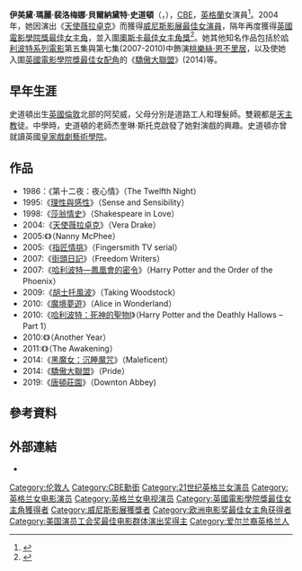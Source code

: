 {{noteTA
|T=zh-cn:伊美黛·史道顿;
|G1=Movie
|1=zh-cn:觉醒; zh-tw:靈動檔案; 
}}
{{Infobox entertainer
|type=女演員
|image=Imelda Staunton (2011).jpg
|birth_date={{birth date and age|1956|1|9}}
|birth_place = {{UK}}[[倫敦|倫敦]][[拱門_(倫敦)|拱門]]
|nationality = {{UK}}
|birth_name=Imelda Mary Philomena Bernadette Staunton 
|spouse=Jim Carter（1983年-）
|children=Bessie Carter（1993年-）
|baftaawards='''[[英國電影學院獎最佳女主角|最佳女主角]]'''<br>2004年 《[[天使薇拉卓克|天使薇拉卓克]]》
|sagawards='''最佳整體演出'''<br>1998年 《[[莎翁情史|莎翁情史]]》
|olivierawards = '''最佳舞台劇配角'''<br>1985年 《A Chorus of Disapproval》；《The Corn is Green》 <br> '''最佳音樂劇女主角'''<br>1991年 《Into the Woods》<br>2013年 《Sweeney Todd》
|awards='''[[威尼斯影展|威尼斯影展]][[最佳演員獎_(威尼斯電影節)|最佳女演員]]'''<br>2004年 《[[天使薇拉卓克|天使薇拉卓克]]》
}}

'''伊美黛·瑪麗·裴洛梅娜·貝爾納黛特·史道頓'''（{{lang-en|Imelda Mary Philomena Bernadette Staunton}}，{{bd|1956年|1月9日|||Staunton, Imelda}}），[[英帝國司令勳章|CBE]]，[[英格蘭|英格蘭]]女演員<ref>{{cite news |title=Imelda Staunton relishes a good part |url=https://www.today.com/popculture/imelda-staunton-relishes-good-part-wbna6408353 |accessdate=2022-01-18 |work=TODAY.com |language=en |archive-date=2022-01-18 |archive-url=https://web.archive.org/web/20220118053917/https://www.today.com/popculture/imelda-staunton-relishes-good-part-wbna6408353 |dead-url=no }}</ref>。2004年，她因演出《[[天使薇拉卓克|天使薇拉卓克]]》而獲得[[威尼斯影展|威尼斯影展]][[最佳演員獎_(威尼斯電影節)|最佳女演員]]，隔年再度獲得[[英國電影學院獎最佳女主角|英國電影學院獎最佳女主角]]，並入圍[[奧斯卡最佳女主角獎|奧斯卡最佳女主角獎]]<ref>{{cite news |title=Imelda Staunton · BIFA · British Independent Film Awards |url=https://www.bifa.film/people/imelda-staunton/ |accessdate=2022-01-18 |work=BIFA · British Independent Film Awards |date=2018-10-12 |archive-date=2021-01-28 |archive-url=https://web.archive.org/web/20210128064407/https://www.bifa.film/people/imelda-staunton/ |dead-url=no }}</ref>。她其他知名作品包括於[[哈利·波特|哈利波特系列電影]]第五集與第七集(2007-2010)中飾演[[桃樂絲·恩不里居|桃樂絲·恩不里居]]，以及使她入圍[[英國電影學院獎最佳女配角|英國電影學院獎最佳女配角]]的《[[骄傲_(电影)|驕傲大聯盟]]》(2014)等。

== 早年生涯 ==
史道頓出生[[英國|英國]][[倫敦|倫敦]]北部的阿契威，父母分別是道路工人和理髮師。雙親都是[[天主教|天主教]]徒。中學時，史道頓的老師杰奎琳·斯托克啟發了她對演戲的興趣。史道頓亦曾就讀英國[[皇家戲劇藝術學院|皇家戲劇藝術學院]]。

== 作品 ==
*1986：《第十二夜：夜心情》（The Twelfth Night）
*1995:《[[理性與感性_(電影)|理性與感性]]》（Sense and Sensibility）
*1998:《[[莎翁情史|莎翁情史]]》（Shakespeare in Love）
*2004:《[[天使薇拉卓克|天使薇拉卓克]]》（Vera Drake）
*2005:《{{link-en|魔法褓母麥克菲|Nanny McPhee}}》（Nanny McPhee）
*2005:《[[指匠情挑|指匠情挑]]》（Fingersmith TV serial）
*2007:《[[街頭日記|街頭日記]]》（Freedom Writers）
*2007:《[[哈利波特：鳳凰會的密令_(電影)|哈利波特—鳳凰會的密令]]》（Harry Potter and the Order of the Phoenix）
*2009:《[[胡士托風波|胡士托風波]]》（Taking Woodstock）
*2010:《[[魔境夢遊|魔境夢遊]]》（Alice in Wonderland）
*2010:《[[哈利・波特死亡圣器（上）|哈利波特：死神的聖物I]]》（Harry Potter and the Deathly Hallows – Part 1）
*2010:《{{link-en|又一年|Another Year (film)}}》（Another Year）
*2011:《{{le|靈動檔案|The Awakening (2011 film)}}》（The Awakening）
*2014:《[[黑魔女：沉睡魔咒|黑魔女：沉睡魔咒]]》（Maleficent）
*2014:《[[骄傲_(电影)|驕傲大聯盟]]》（Pride）
*2019:《[[唐頓莊園_(電影)|唐頓莊園]]》（Downton Abbey)

== 參考資料 ==
{{reflist}}

==外部連結 ==
* {{IMDb name|1767|Imelda Staunton}}

{{英國電影學院獎最佳女主角}}
{{英國獨立電影獎最佳女配角}}
{{威尼斯影展最佳女演員獎}}
{{歐洲電影獎最佳女演員}}
{{國家影評人協會獎最佳女主角}}
{{紐約影評人協會獎最佳女主角}}
{{洛杉磯影評人協會獎最佳女主角}}
{{倫敦影評人協會獎年度女演員}}
{{1995至2000年美国演员工会奖最佳电影群体演出奖}}
{{DEFAULTSORT:Staunton, Imelda}}
[[Category:伦敦人|Category:伦敦人]]
[[Category:CBE勳銜|Category:CBE勳銜]]
[[Category:21世纪英格兰女演员|Category:21世纪英格兰女演员]]
[[Category:英格兰女电影演员|Category:英格兰女电影演员]]
[[Category:英格兰女电视演员|Category:英格兰女电视演员]]
[[Category:英國電影學院獎最佳女主角獲得者|Category:英國電影學院獎最佳女主角獲得者]]
[[Category:威尼斯影展獲獎者|Category:威尼斯影展獲獎者]]
[[Category:欧洲电影奖最佳女主角获得者|Category:欧洲电影奖最佳女主角获得者]]
[[Category:美国演员工会奖最佳电影群体演出奖得主|Category:美国演员工会奖最佳电影群体演出奖得主]]
[[Category:爱尔兰裔英格兰人|Category:爱尔兰裔英格兰人]]